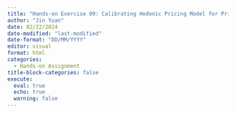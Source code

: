 ```yaml
---
title: "Hands-on Exercise 09: Calibrating Hedonic Pricing Model for Private Highrise Property with GWR Method"
author: "Jin Yuan"
date: 02/22/2024
date-modified: "last-modified"
date-format: "DD/MM/YYYY"
editor: visual
format: html
categories:
  - Hands-on Assignment
title-block-categories: false
execute: 
  eval: true
  echo: true
  warning: false
---
```

